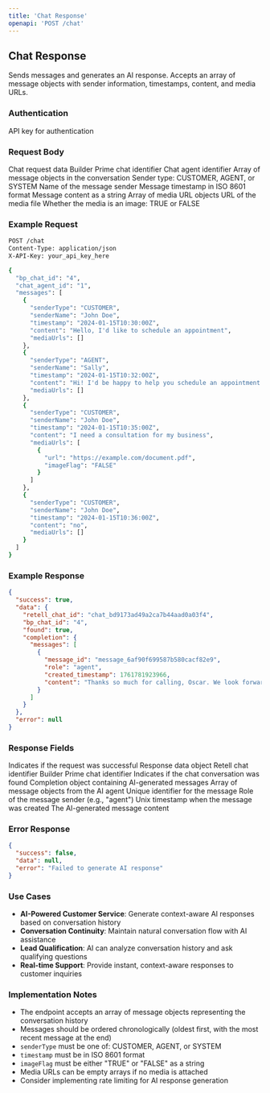```yaml
---
title: 'Chat Response'
openapi: 'POST /chat'
---
```


## Chat Response

Sends messages and generates an AI response. Accepts an array of message objects with sender information, timestamps, content, and media URLs.

### Authentication

<ParamField path="header" type="string" name="X-API-Key" required>
  API key for authentication
</ParamField>

### Request Body

<ParamField path="body" type="object" name="requestData" required>
  Chat request data
</ParamField>

<ParamField path="body" type="string" name="bp_chat_id" required>
  Builder Prime chat identifier
</ParamField>

<ParamField path="body" type="string" name="chat_agent_id" required>
  Chat agent identifier
</ParamField>

<ParamField path="body" type="array" name="messages" required>
  Array of message objects in the conversation
</ParamField>

<ParamField path="body" type="string" name="messages[].senderType" required>
  Sender type: CUSTOMER, AGENT, or SYSTEM
</ParamField>

<ParamField path="body" type="string" name="messages[].senderName" required>
  Name of the message sender
</ParamField>

<ParamField path="body" type="string" name="messages[].timestamp" required>
  Message timestamp in ISO 8601 format
</ParamField>

<ParamField path="body" type="string" name="messages[].content" required>
  Message content as a string
</ParamField>

<ParamField path="body" type="array" name="messages[].mediaUrls">
  Array of media URL objects
</ParamField>

<ParamField path="body" type="string" name="messages[].mediaUrls[].url" required>
  URL of the media file
</ParamField>

<ParamField path="body" type="string" name="messages[].mediaUrls[].imageFlag" required>
  Whether the media is an image: TRUE or FALSE
</ParamField>

### Example Request

```bash
POST /chat 
Content-Type: application/json
X-API-Key: your_api_key_here

{
  "bp_chat_id": "4",
  "chat_agent_id": "1",
  "messages": [
    {
      "senderType": "CUSTOMER",
      "senderName": "John Doe",
      "timestamp": "2024-01-15T10:30:00Z",
      "content": "Hello, I'd like to schedule an appointment",
      "mediaUrls": []
    },
    {
      "senderType": "AGENT",
      "senderName": "Sally",
      "timestamp": "2024-01-15T10:32:00Z",
      "content": "Hi! I'd be happy to help you schedule an appointment. What service are you interested in?",
      "mediaUrls": []
    },
    {
      "senderType": "CUSTOMER",
      "senderName": "John Doe",
      "timestamp": "2024-01-15T10:35:00Z",
      "content": "I need a consultation for my business",
      "mediaUrls": [
        {
          "url": "https://example.com/document.pdf",
          "imageFlag": "FALSE"
        }
      ]
    },
    {
      "senderType": "CUSTOMER",
      "senderName": "John Doe",
      "timestamp": "2024-01-15T10:36:00Z",
      "content": "no",
      "mediaUrls": []
    }
  ]
}
```

### Example Response

```json
{
  "success": true,
  "data": {
    "retell_chat_id": "chat_bd9173ad49a2ca7b44aad0a03f4",
    "bp_chat_id": "4",
    "found": true,
    "completion": {
      "messages": [
        {
          "message_id": "message_6af90f699587b580cacf82e9",
          "role": "agent",
          "created_timestamp": 1761781923966,
          "content": "Thanks so much for calling, Oscar. We look forward to seeing you for your consultation. Have a great day!"
        }
      ]
    }
  },
  "error": null
}
```

### Response Fields

<ParamField path="response" type="boolean" name="success">
  Indicates if the request was successful
</ParamField>

<ParamField path="response" type="object" name="data">
  Response data object
</ParamField>

<ParamField path="response" type="string" name="data.retell_chat_id">
  Retell chat identifier
</ParamField>

<ParamField path="response" type="string" name="data.bp_chat_id">
  Builder Prime chat identifier
</ParamField>

<ParamField path="response" type="boolean" name="data.found">
  Indicates if the chat conversation was found
</ParamField>

<ParamField path="response" type="object" name="data.completion">
  Completion object containing AI-generated messages
</ParamField>

<ParamField path="response" type="array" name="data.completion.messages">
  Array of message objects from the AI agent
</ParamField>

<ParamField path="response" type="string" name="data.completion.messages[].message_id">
  Unique identifier for the message
</ParamField>

<ParamField path="response" type="string" name="data.completion.messages[].role">
  Role of the message sender (e.g., "agent")
</ParamField>

<ParamField path="response" type="integer" name="data.completion.messages[].created_timestamp">
  Unix timestamp when the message was created
</ParamField>

<ParamField path="response" type="string" name="data.completion.messages[].content">
  The AI-generated message content
</ParamField>

### Error Response

```json
{
  "success": false,
  "data": null,
  "error": "Failed to generate AI response"
}
```

### Use Cases

- **AI-Powered Customer Service**: Generate context-aware AI responses based on conversation history
- **Conversation Continuity**: Maintain natural conversation flow with AI assistance
- **Lead Qualification**: AI can analyze conversation history and ask qualifying questions
- **Real-time Support**: Provide instant, context-aware responses to customer inquiries

### Implementation Notes

- The endpoint accepts an array of message objects representing the conversation history
- Messages should be ordered chronologically (oldest first, with the most recent message at the end)
- `senderType` must be one of: CUSTOMER, AGENT, or SYSTEM
- `timestamp` must be in ISO 8601 format
- `imageFlag` must be either "TRUE" or "FALSE" as a string
- Media URLs can be empty arrays if no media is attached
- Consider implementing rate limiting for AI response generation
